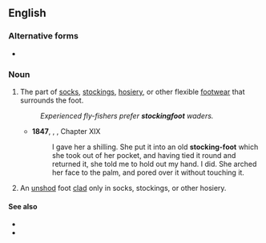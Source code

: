 ==English==

===Alternative forms===
* {{l|en|stockingfoot}}

===Noun===
{{en-noun|head=[[stocking]]-[[foot]]|stocking-feet}}

# The part of [[socks]], [[stockings]], [[hosiery]], or other flexible [[footwear]] that surrounds the foot.
#: ''Experienced fly-fishers prefer '''stockingfoot''' waders.''
#* '''1847''', {{w|Charlotte Brontë}}, {{w|Jane Eyre}}, Chapter XIX
#*: I gave her a shilling. She put it into an old '''stocking-foot''' which she took out of her pocket, and having tied it round and returned it, she told me to hold out my hand. I did. She arched her face to the palm, and pored over it without touching it.
# An [[unshod]] foot [[clad]] only in socks, stockings, or other hosiery.

====See also====
* {{l|en|in one's stockinged feet}}
* {{l|en|stockinged}}